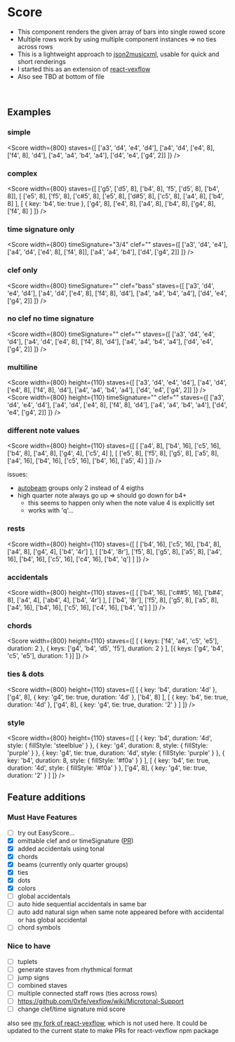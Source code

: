 
# Score

- This component renders the given array of bars into single rowed score
- Multiple rows work by using multiple component instances => no ties across rows
- This is a lightweight approach to [json2musicxml](https://github.com/felixroos/json2musicxml), usable for quick and short renderings
- I started this as an extension of [react-vexflow](https://github.com/markacola/react-vexflow)
- Also see TBD at bottom of file

<br />

## Examples

### simple

<Score
  width={800}
  staves={[
    ['a3', 'd4', 'e4', 'd4'],
    ['a4', 'd4', ['e4', 8], ['f4', 8], 'd4'],
    ['a4', 'a4', 'b4', 'a4'],
    ['d4', 'e4', ['g4', 2]]
  ]}
/>

### complex

<Score
  width={800}
  staves={[
    ['g5', ['d5', 8], ['b4', 8], 'f5', ['d5', 8], ['b4', 8]],
    [
      ['e5', 8],
      ['f5', 8],
      ['c#5', 8],
      ['e5', 8],
      ['d#5', 8],
      ['c5', 8],
      ['a4', 8],
      ['b4', 8]
    ],
    [
      { key: 'b4', tie: true },
      ['g4', 8],
      ['e4', 8],
      ['a4', 8],
      ['b4', 8],
      ['g4', 8],
      ['f4', 8]
    ]
  ]}
/>

### time signature only

<Score
  width={800}
  timeSignature="3/4"
  clef=""
  staves={[
    ['a3', 'd4', 'e4'],
    ['a4', 'd4', ['e4', 8], ['f4', 8]],
    ['a4', 'a4', 'b4'],
    ['d4', ['g4', 2]]
  ]}
/>

### clef only

<Score
  width={800}
  timeSignature=""
  clef="bass"
  staves={[
    ['a3', 'd4', 'e4', 'd4'],
    ['a4', 'd4', ['e4', 8], ['f4', 8], 'd4'],
    ['a4', 'a4', 'b4', 'a4'],
    ['d4', 'e4', ['g4', 2]]
  ]}
/>

### no clef no time signature

<Score
  width={800}
  timeSignature=""
  clef=""
  staves={[
    ['a3', 'd4', 'e4', 'd4'],
    ['a4', 'd4', ['e4', 8], ['f4', 8], 'd4'],
    ['a4', 'a4', 'b4', 'a4'],
    ['d4', 'e4', ['g4', 2]]
  ]}
/>

### multiline

<Score
  width={800}
  height={110}
  staves={[
    ['a3', 'd4', 'e4', 'd4'],
    ['a4', 'd4', ['e4', 8], ['f4', 8], 'd4'],
    ['a4', 'a4', 'b4', 'a4'],
    ['d4', 'e4', ['g4', 2]]
  ]}
/>
<Score
  width={800}
  height={110}
  timeSignature=""
  clef=""
  staves={[
    ['a3', 'd4', 'e4', 'd4'],
    ['a4', 'd4', ['e4', 8], ['f4', 8], 'd4'],
    ['a4', 'a4', 'b4', 'a4'],
    ['d4', 'e4', ['g4', 2]]
  ]}
/>

### different note values

<Score
  width={800}
  height={110}
  staves={[
    [
      ['a4', 8],
      ['b4', 16],
      ['c5', 16],
      ['b4', 8],
      ['a4', 8],
      ['g4', 4],
      ['c5', 4]
    ],
    [
      ['e5', 8],
      ['f5', 8],
      ['g5', 8],
      ['a5', 8],
      ['a4', 16],
      ['b4', 16],
      ['c5', 16],
      ['b4', 16],
      ['a5', 4]
    ]
  ]}
/>

issues:

- [autobeam](https://github.com/0xfe/vexflow/wiki/Automatic-Beaming) groups only 2 instead of 4 eigths
- high quarter note always go up => should go down for b4+
  - this seems to happen only when the note value 4 is explicitly set
  - works with 'q'...

### rests

<Score
  width={800}
  height={110}
  staves={[
    [
      ['b4', 16],
      ['c5', 16],
      ['b4', 8],
      ['a4', 8],
      ['g4', 4],
      ['b4', '4r']
    ],
    [
      ['b4', '8r'],
      ['f5', 8],
      ['g5', 8],
      ['a5', 8],
      ['a4', 16],
      ['b4', 16],
      ['c5', 16],
      ['c4', 16],
      ['b4', 'q']
    ]
  ]}
/>

### accidentals

<Score
  width={800}
  height={110}
  staves={[
    [
      ['b4', 16],
      ['c##5', 16],
      ['b#4', 8],
      ['a4', 4],
      ['ab4', 4],
      ['b4', '4r']
    ],
    [
      ['b4', '8r'],
      ['f5', 8],
      ['g5', 8],
      ['a5', 8],
      ['a4', 16],
      ['b4', 16],
      ['c5', 16],
      ['c4', 16],
      ['b4', 'q']
    ]
  ]}
/>


### chords

<Score
  width={800}
  height={110}
  staves={[
    [
      { keys: ['f4', 'a4', 'c5', 'e5'], duration: 2 },
      { keys: ['g4', 'b4', 'd5', 'f5'], duration: 2 }
    ],
    [{ keys: ['g4', 'b4', 'c5', 'e5'], duration: 1 }]
  ]}
/>

### ties & dots

<Score
  width={800}
  height={110}
  staves={[
    [
      { key: 'b4', duration: '4d' },
      ['g4', 8],
      { key: 'g4', tie: true, duration: '4d' },
      ['b4', 8]
    ],
    [
      { key: 'b4', tie: true, duration: '4d' },
      ['g4', 8],
      { key: 'g4', tie: true, duration: '2' }
    ]
  ]}
/>

### style

<Score
  width={800}
  height={110}
  staves={[
    [
      { key: 'b4', duration: '4d', style: { fillStyle: 'steelblue' } },
      { key: 'g4', duration: 8, style: { fillStyle: 'purple' } },
      { key: 'g4', tie: true, duration: '4d', style: { fillStyle: 'purple' } },
      { key: 'b4', duration: 8, style: { fillStyle: '#f0a' } }
    ],
    [
      { key: 'b4', tie: true, duration: '4d', style: { fillStyle: '#f0a' } },
      ['g4', 8],
      { key: 'g4', tie: true, duration: '2' }
    ]
  ]}
/>

## Feature additions

### Must Have Features

- [ ] try out EasyScore...
- [x] omittable clef and or timeSignature ([PR](https://github.com/markacola/react-vexflow/pull/4))
- [x] added accidentals using tonal
- [x] chords
- [x] beams (currently only quarter groups)
- [x] ties
- [x] dots
- [x] colors
- [ ] global accidentals
- [ ] auto hide sequential accidentals in same bar
- [ ] auto add natural sign when same note appeared before with accidental or has global accidental  
- [ ] chord symbols

### Nice to have

- [ ] tuplets
- [ ] generate staves from rhythmical format
- [ ] jump signs
- [ ] combined staves
- [ ] multiple connected staff rows (ties across rows)
- [ ] https://github.com/0xfe/vexflow/wiki/Microtonal-Support
- [ ] change clef/time signature mid score

also see [my fork of react-vexflow](https://github.com/felixroos/react-vexflow), which is not used here. It could be updated to the current state to make PRs for react-vexflow npm package
